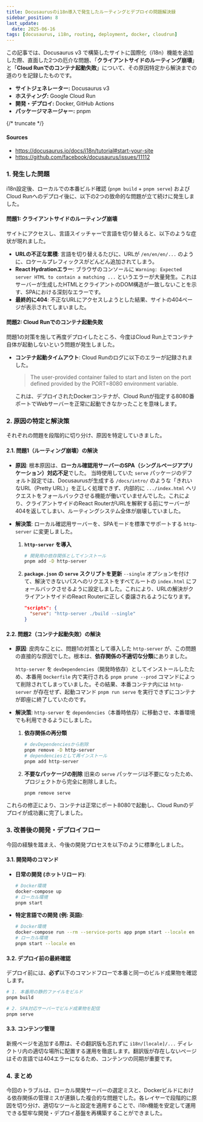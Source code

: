 ```yaml
---
title: Docusaurusのi18n導入で発生したルーティングとデプロイの問題解決録
sidebar_position: 8
last_update:
  date: 2025-06-16
tags: [docusaurus, i18n, routing, deployment, docker, cloudrun]
---
```



この記事では、Docusaurus v3 で構築したサイトに国際化（i18n）機能を追加した際、直面した2つの厄介な問題、「**クライアントサイドのルーティング崩壊**」と「**Cloud Runでのコンテナ起動失敗**」について、その原因特定から解決までの道のりを記録したものです。

<Admonition type="info" title="前提環境">
  <ul>
    <li><strong>サイトジェネレーター:</strong> Docusaurus v3</li>
    <li><strong>ホスティング:</strong> Google Cloud Run</li>
    <li><strong>開発・デプロイ:</strong> Docker, GitHub Actions</li>
    <li><strong>パッケージマネージャー:</strong> pnpm</li>
  </ul>
</Admonition>

{/* truncate */}

#### Sources
- https://docusaurus.io/docs/i18n/tutorial#start-your-site
- https://github.com/facebook/docusaurus/issues/11112


### 1. 発生した問題

i18n設定後、ローカルでの本番ビルド確認 (`pnpm build` + `pnpm serve`) およびCloud Runへのデプロイ後に、以下の2つの致命的な問題が立て続けに発生しました。

#### 問題1: クライアントサイドのルーティング崩壊

サイトにアクセスし、言語スイッチャーで言語を切り替えると、以下のような症状が現れました。

*   **URLの不正な累積**: 言語を切り替えるたびに、URLが `/en/en/en/...` のように、ロケールプレフィックスがどんどん追加されてしまう。
*   **React Hydrationエラー**: ブラウザのコンソールに `Warning: Expected server HTML to contain a matching ...` というエラーが大量発生。これはサーバーが生成したHTMLとクライアントのDOM構造が一致しないことを示す、SPAにおける深刻なエラーです。
*   **最終的に404**: 不正なURLにアクセスしようとした結果、サイトの404ページが表示されてしまいました。

#### 問題2: Cloud Runでのコンテナ起動失敗

問題1の対策を施して再度デプロイしたところ、今度はCloud Run上でコンテナ自体が起動しないという問題が発生しました。

*   **コンテナ起動タイムアウト**: Cloud Runのログに以下のエラーが記録されました。
    > The user-provided container failed to start and listen on the port defined provided by the PORT=8080 environment variable.

    これは、デプロイされたDockerコンテナが、Cloud Runが指定する8080番ポートでWebサーバーを正常に起動できなかったことを意味します。

### 2. 原因の特定と解決策

それぞれの問題を段階的に切り分け、原因を特定していきました。

#### 2.1. 問題1（ルーティング崩壊）の解決

*   **原因**:
    根本原因は、**ローカル確認用サーバーのSPA（シングルページアプリケーション）対応不足**でした。
    当時使用していた `serve` パッケージのデフォルト設定では、Docusaurusが生成する `/docs/intro/` のような「きれいなURL（Pretty URL）」を正しく処理できず、内部的に `.../index.html` へリクエストをフォールバックさせる機能が働いていませんでした。これにより、クライアントサイドのReact RouterがURLを解釈する前にサーバーが404を返してしまい、ルーティングシステム全体が崩壊していました。

*   **解決策**:
    ローカル確認用サーバーを、SPAモードを標準でサポートする `http-server` に変更しました。

    1.  **`http-server` を導入**
        ```bash
        # 開発用の依存関係としてインストール
        pnpm add -D http-server
        ```

    2.  **`package.json` の `serve` スクリプトを更新**
        `--single` オプションを付けて、解決できないパスへのリクエストをすべてルートの `index.html` にフォールバックさせるように設定しました。これにより、URLの解決がクライアントサイドのReact Routerに正しく委譲されるようになります。
        ```json title="package.json"
        "scripts": {
          "serve": "http-server ./build --single"
        }
        ```

#### 2.2. 問題2（コンテナ起動失敗）の解決

*   **原因**:
    皮肉なことに、問題1の対策として導入した `http-server` が、この問題の直接的な原因でした。根本は、**依存関係の不適切な分類**にありました。

    `http-server` を `devDependencies`（開発時依存）としてインストールしたため、本番用 `Dockerfile` 内で実行される `pnpm prune --prod` コマンドによって削除されてしまっていました。その結果、本番コンテナ内には `http-server` が存在せず、起動コマンド `pnpm run serve` を実行できずにコンテナが即座に終了していたのです。

*   **解決策**:
    `http-server` を `dependencies`（本番時依存）に移動させ、本番環境でも利用できるようにしました。

    1.  **依存関係の再分類**
        ```bash
        # devDependenciesから削除
        pnpm remove -D http-server
        # dependenciesとして再インストール
        pnpm add http-server
        ```
    2.  **不要なパッケージの削除**
        旧来の `serve` パッケージは不要になったため、プロジェクトから完全に削除しました。
        ```bash
        pnpm remove serve
        ```

これらの修正により、コンテナは正常にポート8080で起動し、Cloud Runのデプロイが成功裏に完了しました。

### 3. 改善後の開発・デプロイフロー

今回の経験を踏まえ、今後の開発プロセスを以下のように標準化しました。

#### 3.1. 開発時のコマンド

*   **日常の開発 (ホットリロード)**:
    ```bash
    # Docker環境
    docker-compose up
    # ローカル環境
    pnpm start
    ```
*   **特定言語での開発 (例: 英語)**:
    ```bash
    # Docker環境
    docker-compose run --rm --service-ports app pnpm start --locale en --host 0.0.0.0
    # ローカル環境
    pnpm start --locale en
    ```

#### 3.2. デプロイ前の最終確認

デプロイ前には、**必ず**以下のコマンドフローで本番と同一のビルド成果物を確認します。
```bash
# 1. 本番用の静的ファイルをビルド
pnpm build

# 2. SPA対応サーバーでビルド成果物を配信
pnpm serve
```

#### 3.3. コンテンツ管理

新規ページを追加する際は、その翻訳版も忘れずに `i18n/[locale]/...` ディレクトリ内の適切な場所に配置する運用を徹底します。翻訳版が存在しないページはその言語では404エラーになるため、コンテンツの同期が重要です。

### 4. まとめ

今回のトラブルは、ローカル開発サーバーの選定ミスと、Dockerビルドにおける依存関係の管理ミスが連鎖した複合的な問題でした。各レイヤーで段階的に原因を切り分け、適切なツールと設定を適用することで、i18n機能を安定して運用できる堅牢な開発・デプロイ基盤を再構築することができました。
